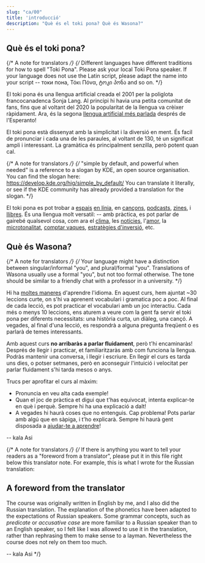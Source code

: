 ```yaml
---
slug: "ca/00"
title: 'introducció'
description: "Què és el toki pona? Què és Wasona?"
---
```


## Què és el toki pona?

{/* A note for translators */}
{/*
  Different languages have different traditions for how to spell "Toki Pona".
  Please ask your local Toki Pona speaker.
  If your language does not use the Latin script, please adapt the name
  into your script -- токи пона, Τόκι Πόνα, ტოკი პონა and so on.
*/}

El toki pona és una llengua artificial creada el 2001 per la poliglota francocanadenca Sonja Lang. Al principi hi havia una petita comunitat de fans, fins que al voltant del 2020 la popularitat de la llengua va crèixer ràpidament. Ara, és la segona [llengua artificial més parlada](https://tokipona.org/conlang_communities) després de l'Esperanto!

El toki pona està dissenyat amb la simplicitat i la diversió en ment. És facil de pronunciar i cada una de les paraules, al voltant de 130, té un significat ampli i interessant. La gramàtica és principalment senzilla, però potent quan cal.

{/* A note for translators */}
{/*
  "simple by default, and powerful when needed" is a reference
  to a slogan by KDE, an open source organisation.
  You can find the slogan here: https://develop.kde.org/hig/simple_by_default/
  You can translate it literally, or see if the KDE community
  has already provided a translation for the slogan.
*/}

 El toki pona es pot trobar a [espais](https://discord.gg/ChC6qtVsSE) [en línia](https://discord.gg/6zkugJFU4x), en [cançons](https://www.youtube.com/playlist?list=PLeCE5N29ioyUbj_lvYm9IdGJnE2HPacVv), [podcasts](https://www.youtube.com/playlist?list=PLjOmpMyMxd8Qs2mAXcLk817tQy_AQj09u), [zines](https://liputenpo.org/), i [llibres](https://tokipona.org/). És una llengua molt versatil: -- amb pràctica, es pot parlar de gairebé qualsevol cosa, com ara el [clima](https://www.youtube.com/watch?v=J4fCq1aEAxA), les [notícies](https://www.youtube.com/watch?v=ljZfGt7PDxk), l'[amor](https://www.youtube.com/watch?v=rr3ufODuIts), la [microtonalitat](https://www.youtube.com/watch?v=fedFQIHREMo), [comptar vaques](https://www.youtube.com/watch?v=xxClPfZDn-E), [estratègies d'inversió](https://www.youtube.com/watch?v=JIOT3bRzAGI), etc.

## Què és Wasona?

{/* A note for translators */}
{/*
  Your language might have a distinction between
  singular/informal "you", and plural/formal "you".
  Translations of Wasona usually use a formal "you",
  but not too formal otherwise. The tone should be similar
  to a friendly chat with a professor in a university.
*/}

Hi ha [moltes maneres](/en/other-courses/) d'aprendre l'idioma. En aquest curs, hem ajuntat ~30 leccions curte, on s'hi va aprenent vocabulari i gramatica poc a poc. Al final de cada lecció, es pot practicar el vocabulari amb un joc interactiu. Cada més o menys 10 leccions, ens aturem a veure com la gent fa servir el toki pona per diferents necessitats: una història curta, un diàleg, una cançó. A vegades, al final d'una lecció, es respondrà a alguna pregunta freqüent o es parlarà de temes interessants.

Amb aquest curs **no arribaràs a parlar fluidament**, però t'hi encaminaràs! Després de llegir i practicar, et familiaritzaràs amb com funciona la llengua. Podràs mantenir una conversa, i llegir i escriure. En llegir el curs es tarda uns dies, o potser setmanes, però en aconseguir l'intuició i velocitat per parlar fluidament s'hi tarda mesos o anys.

Trucs per aprofitar el curs al màxim:
* Pronuncia en veu alta cada exemple!
* Quan el joc de pràctica et digui que t'has equivocat, intenta explicar-te en què i perquè. Sempre hi ha una explicació a dalt!
* A vegades hi haurà coses que no entenguis. Cap problema! Pots parlar amb algú que en sàpiga, i t'ho explicarà. Sempre hi haurà gent disposada a [ajudar-te a aprendre](https://discord.gg/ChC6qtVsSE)!

-- kala Asi

{/* A note for translators */}
{/*
  If there is anything you want to tell your readers as
  a "foreword from a translator", please put it in this file
  right below this translator note. For example, this is
  what I wrote for the Russian translation:

## A foreword from the translator

The course was originally written in English by me, and I also did the Russian translation. The explanation of the phonetics have been adapted to the expectations of Russian speakers. Some grammar concepts, such as *predicate* or *accusative case* are more familiar to a Russian speaker than to an English speaker, so I felt like I was allowed to use it in the translation, rather than rephrasing them to make sense to a layman. Nevertheless the course does not rely on them too much.

-- kala Asi
*/}
